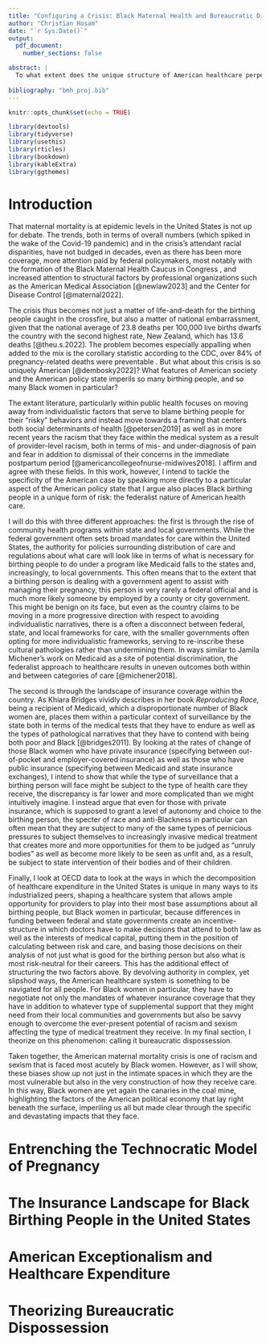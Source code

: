 ```yaml
---
title: "Configuring a Crisis: Black Maternal Health and Bureaucratic Dispossession"
author: "Christian Hosam"
date: "`r Sys.Date()`"
output: 
  pdf_document:
    number_sections: false

abstract: |
  To what extent does the unique structure of American healthcare perpetuate racial disparities in maternal mortality and morbidity rates? Maternal mortality in the United States is often configured as a crisis given the disproportionate number of maternal deaths in comparison to other advanced industrial countries. Much of the recent research and advocacy on combatting these disparities have focused on moving from individual frameworks of blame to centering stories of either provider-level implicit bias and/or racism as well as social determinants of health. One avenue that has been relatively unexplored is the structure of the American healthcare system, particularly the uniquely high proportion of healthcare functionality that is devolved to states and localities. Here, I look at the three counties within the state of Maryland with the highest concentration of Black residents to show how the types of health-care initiatives located at the county level focus on nudging birthing people into better outcomes in spite of medical and sociological literature showing that these interventions are misapplied.
  
bibliography: "bmh_proj.bib"
---
```


```r
knitr::opts_chunk$set(echo = TRUE)
```

```r
library(devtools)
library(tidyverse)
library(usethis)
library(rticles)
library(bookdown)
library(kableExtra)
library(ggthemes)
```

# Introduction

That maternal mortality is at epidemic levels in the United States is not up for debate. The trends, both in terms of overall numbers (which spiked in the wake of the Covid-19 pandemic) and in the crisis's attendant racial disparities, have not budged in decades, even as there has been more coverage, more attention paid by federal policymakers, most notably with the formation of the Black Maternal Health Caucus in Congress , and increased attention to structural factors by professional organizations such as the American Medical Association [@newlaw2023] and the Center for Disease Control [@maternal2022].

The crisis thus becomes not just a matter of life-and-death for the birthing people caught in the crossfire, but also a matter of national embarrassment, given that the national average of 23.8 deaths per 100,000 live births dwarfs the country with the second highest rate, New Zealand, which has 13.6 deaths [@theu.s.2022]. The problem becomes especially appalling when added to the mix is the corollary statistic according to the CDC, over 84% of pregnancy-related deaths were preventable . But what about this crisis is so uniquely American [@dembosky2022]? What features of American society and the American policy state imperils so many birthing people, and so many Black women in particular?

The extant literature, particularly within public health focuses on moving away from individualistic factors that serve to blame birthing people for their "risky" behaviors and instead move towards a framing that centers both social determinants of health [@petersen2019] as well as in more recent years the racism that they face within the medical system as a result of provider-level racism, both in terms of mis- and under-diagnosis of pain and fear in addition to dismissal of their concerns in the immediate postpartum period [@americancollegeofnurse-midwives2018]. I affirm and agree with these fields. In this work, however, I intend to tackle the specificity of the American case by speaking more directly to a particular aspect of the American policy state that I argue also places Black birthing people in a unique form of risk: the federalist nature of American health care.

I will do this with three different approaches: the first is through the rise of community health programs within state and local governments. While the federal government often sets broad mandates for care within the United States, the authority for policies surrounding distribution of care and regulations about what care will look like in terms of what is necessary for birthing people to do under a program like Medicaid falls to the states and, increasingly, to local governments. This often means that to the extent that a birthing person is dealing with a government agent to assist with managing their pregnancy, this person is very rarely a federal official and is much more likely someone by employed by a county or city government. This might be benign on its face, but even as the country claims to be moving in a more progressive direction with respect to avoiding individualistic narratives, there is a often a disconnect between federal, state, and local frameworks for care, with the smaller governments often opting for more individualistic frameworks, serving to re-inscribe these cultural pathologies rather than undermining them. In ways similar to Jamila Michener's work on Medicaid as a site of potential discrimination, the federalist approach to healthcare results in uneven outcomes both within and between categories of care [@michener2018].

The second is through the landscape of insurance coverage within the country. As Khiara Bridges vividly describes in her book *Reproducing Race,* being a recipient of Medicaid, which a disproportionate number of Black women are, places them within a particular context of surveillance by the state both in terms of the medical tests that they have to endure as well as the types of pathological narratives that they have to contend with being both poor and Black [@bridges2011]. By looking at the rates of change of those Black women who have private insurance (specifying between out-of-pocket and employer-covered insurance) as well as those who have public insurance (specifying between Medicaid and state insurance exchanges), I intend to show that while the type of surveillance that a birthing person will face might be subject to the type of health care they receive, the discrepancy is far lower and more complicated than we might intuitively imagine. I instead argue that even for those with private insurance, which is supposed to grant a level of autonomy and choice to the birthing person, the specter of race and anti-Blackness in particular can often mean that they are subject to many of the same types of pernicious pressures to subject themselves to increasingly invasive medical treatment that creates more and more opportunities for them to be judged as "unruly bodies" as well as become more likely to be seen as unfit and, as a result, be subject to state intervention of their bodies and of their children.

Finally, I look at OECD data to look at the ways in which the decomposition of healthcare expenditure in the United States is unique in many ways to its industrialized peers, shaping a healthcare system that allows ample opportunity for providers to play into their most base assumptions about all birthing people, but Black women in particular, because differences in funding between federal and state governments create an incentive-structure in which doctors have to make decisions that attend to both law as well as the interests of medical capital, putting them in the position of calculating between risk and care, and basing those decisions on their analysis of not just what is good for the birthing person but also what is most risk-neutral for their careers. This has the additional effect of structuring the two factors above. By devolving authority in complex, yet slipshod ways, the American healthcare system is something to be navigated for all people. For Black women in particular, they have to negotiate not only the mandates of whatever insurance coverage that they have in addition to whatever type of supplemental support that they might need from their local communities and governments but also be savvy enough to overcome the ever-present potential of racism and sexism affecting the type of medical treatment they receive. In my final section, I theorize on this phenomenon: calling it bureaucratic dispossession.

Taken together, the American maternal mortality crisis is one of racism and sexism that is faced most acutely by Black women. However, as I will show, these biases show up not just in the intimate spaces in which they are the most vulnerable but also in the very construction of how they receive care. In this way, Black women are yet again the canaries in the coal mine, highlighting the factors of the American political economy that lay right beneath the surface, imperiling us all but made clear through the specific and devastating impacts that they face.

# Entrenching the Technocratic Model of Pregnancy

# The Insurance Landscape for Black Birthing People in the United States

# American Exceptionalism and Healthcare Expenditure

# Theorizing Bureaucratic Dispossession
